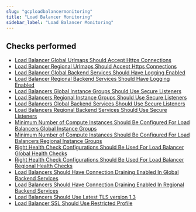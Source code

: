 ```yaml
---
slug: "gcploadbalancermonitoring"
title: "Load Balancer Monitoring"
sidebar_label: "Load Balancer Monitoring"
---
```


## Checks performed

- [Load Balancer Global Urlmaps Should Accept Https Connections](gcploadbalancermonitoring/rules/lb_global_url_maps_accept_https_connections) 
- [Load Balancer Regional Urlmaps Should Accept Https Connections](gcploadbalancermonitoring/rules/lb_regional_url_maps_accept_https_connections) 
- [Load Balancer Global Backend Services Should Have Logging Enabled](gcploadbalancermonitoring/rules/lb_global_backend_services_logging_enabled) 
- [Load Balancer Regional Backend Services Should Have Logging Enabled](gcploadbalancermonitoring/rules/lb_regional_backend_services_logging_enabled) 
- [Load Balancers Global Instance Groups Should Use Secure Listeners](gcploadbalancermonitoring/rules/lb_global_instance_groups_use_secure_listeners) 
- [Load Balancers Regional Instance Groups Should Use Secure Listeners](gcploadbalancermonitoring/rules/lb_regional_instance_groups_use_secure_listeners) 
- [Load Balancers Global Backend Services Should Use Secure Listeners](gcploadbalancermonitoring/rules/lb_global_backend_services_use_secure_listeners) 
- [Load Balancers Regional Backend Services Should Use Secure Listeners](gcploadbalancermonitoring/rules/lb_regional_backend_services_use_secure_listeners) 
- [Minimum Number of Compute Instances Should Be Configured For Load Balancers Global Instance Groups](gcploadbalancermonitoring/rules/lb_global_instance_groups_use_min_compute_instances) 
- [Minimum Number of Compute Instances Should Be Configured For Load Balancers Regional Instance Groups](gcploadbalancermonitoring/rules/lb_regional_instance_groups_use_min_compute_instances) 
- [Right Health Check Configurations Should Be Used For Load Balancer Global Health Checks](gcploadbalancermonitoring/rules/lb_global_health_check_configurations) 
- [Right Health Check Configurations Should Be Used For Load Balancer Regional Health Checks](gcploadbalancermonitoring/rules/lb_regional_health_check_configurations) 
- [Load Balancers Should Have Connection Draining Enabled In Global Backend Services](gcploadbalancermonitoring/rules/lb_global_backend_services_connection_draining_enabled) 
- [Load Balancers Should Have Connection Draining Enabled In Regional Backend Services](gcploadbalancermonitoring/rules/lb_regional_backend_services_connection_draining_enabled) 
- [Load Balancers Should Use Latest TLS version 1.3](gcploadbalancermonitoring/rules/lb_use_latest_tls_version) 
- [Load Balancer SSL Should Use Restricted Profile](gcploadbalancermonitoring/rules/lb_ssl_use_restricted_profile) 

